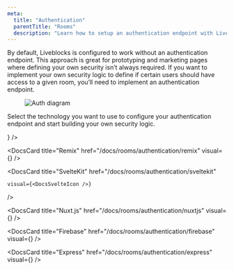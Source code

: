 ```yaml
---
meta:
  title: "Authentication"
  parentTitle: "Rooms"
  description: "Learn how to setup an authentication endpoint with Liveblocks"
---
```


By default, Liveblocks is configured to work without an authentication endpoint.
This approach is great for prototyping and marketing pages where defining your
own security isn’t always required. If you want to implement your own security
logic to define if certain users should have access to a given room, you’ll need
to implement an authentication endpoint.

<Figure>
  <Image
    src="/assets/liveblocks-hosted-auth-diagram.png"
    alt="Auth diagram"
    width={768}
    height={576}
  />
</Figure>

Select the technology you want to use to configure your authentication endpoint
and start building your own security logic.

<ListGrid columns={3}>
  <DocsCard
    title="Next.js"
    href="/docs/rooms/authentication/nextjs"
    visual={<DocsNextjsIcon />}
  />
  
  <DocsCard
    title="Remix"
    href="/docs/rooms/authentication/remix"
    visual={<DocsRemixIcon />}
  />
  
  <DocsCard
    title="SvelteKit"
    href="/docs/rooms/authentication/sveltekit"
    
    visual={<DocsSvelteIcon />}
  />

  <DocsCard
    title="Nuxt.js"
    href="/docs/rooms/authentication/nuxtjs"
    visual={<DocsNuxtjsIcon />}
  />
  
  <DocsCard
    title="Firebase"
    href="/docs/rooms/authentication/firebase"
    visual={<DocsFirebaseIcon />}
  />
  
  <DocsCard
    title="Express"
    href="/docs/rooms/authentication/express"
    visual={<DocsExpressIcon />}
  />
</ListGrid>

<MissingTechnologyBanner />
